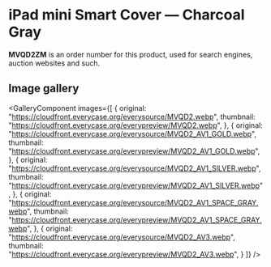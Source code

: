 
# iPad mini Smart Cover — Charcoal Gray

<Callout type='info' emoji='👉🏻'>**MVQD2ZM** is an order number for this product, used for search engines, auction websites and such.</Callout>

## Image gallery

<GalleryComponent
    images={[
      {
        original: "https://cloudfront.everycase.org/everysource/MVQD2.webp",
        thumbnail: "https://cloudfront.everycase.org/everypreview/MVQD2.webp",
      },
      {
        original: "https://cloudfront.everycase.org/everysource/MVQD2_AV1_GOLD.webp",
        thumbnail: "https://cloudfront.everycase.org/everypreview/MVQD2_AV1_GOLD.webp",
      },
      {
        original: "https://cloudfront.everycase.org/everysource/MVQD2_AV1_SILVER.webp",
        thumbnail: "https://cloudfront.everycase.org/everypreview/MVQD2_AV1_SILVER.webp",
      },
      {
        original: "https://cloudfront.everycase.org/everysource/MVQD2_AV1_SPACE_GRAY.webp",
        thumbnail: "https://cloudfront.everycase.org/everypreview/MVQD2_AV1_SPACE_GRAY.webp",
      },
      {
        original: "https://cloudfront.everycase.org/everysource/MVQD2_AV3.webp",
        thumbnail: "https://cloudfront.everycase.org/everypreview/MVQD2_AV3.webp",
      }
    ]}
  />
